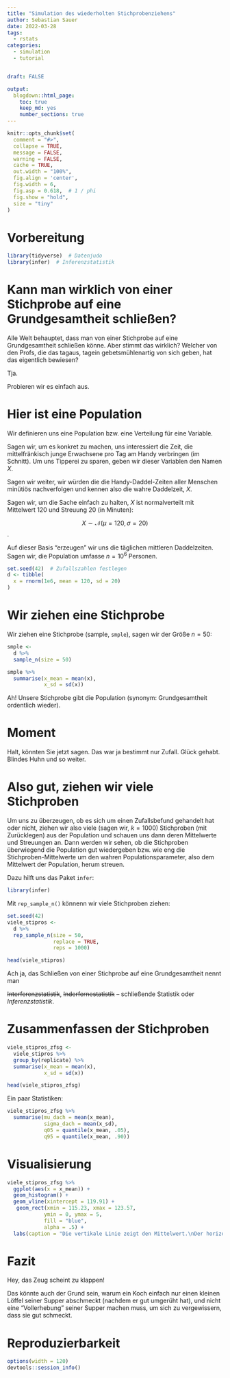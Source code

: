 ```yaml
---
title: "Simulation des wiederholten Stichprobenziehens"
author: Sebastian Sauer
date: 2022-03-28
tags: 
  - rstats
categories: 
  - simulation
  - tutorial


draft: FALSE

output:
  blogdown::html_page:
    toc: true
    keep_md: yes
    number_sections: true
---
```





```r
knitr::opts_chunk$set(
  comment = "#>",
  collapse = TRUE,
  message = FALSE,
  warning = FALSE,
  cache = TRUE,
  out.width = "100%",
  fig.align = 'center',
  fig.width = 6,
  fig.asp = 0.618,  # 1 / phi
  fig.show = "hold",
  size = "tiny"
)
```



# Vorbereitung

```r
library(tidyverse)  # Datenjudo
library(infer)  # Inferenzstatistik
```


# Kann man wirklich von einer Stichprobe auf eine Grundgesamtheit schließen?


Alle Welt behauptet, dass man von einer Stichprobe auf eine Grundgesamtheit schließen könne.
Aber stimmt das wirklich? Welcher von den Profs, 
die das tagaus, tagein gebetsmühlenartig von sich geben,
hat das eigentlich bewiesen?

Tja.

Probieren wir es einfach aus.




# Hier ist eine Population


Wir definieren uns eine Population bzw. eine Verteilung für eine Variable.

Sagen wir, um es konkret zu machen,
uns interessiert die Zeit, die mittelfränkisch junge Erwachsene pro Tag am Handy verbringen (im Schnitt).
Um uns Tipperei zu sparen, 
geben wir dieser Variablen den Namen $X$.


Sagen wir weiter, wir würden die die Handy-Daddel-Zeiten aller Menschen minütiös nachverfolgen und kennen also die wahre Daddelzeit, $X$.

Sagen wir, um die Sache einfach zu halten, $X$ ist normalverteilt mit Mittelwert 120 und Streuung 20 (in Minuten):

$$X \sim \mathcal{N}(\mu = 120,\sigma = 20)$$.


Auf dieser Basis "erzeugen" wir uns die täglichen mittleren Daddelzeiten. Sagen wir, die Population umfasse $n=10^6$ Personen.


```r
set.seed(42)  # Zufallszahlen festlegen
d <- tibble(
  x = rnorm(1e6, mean = 120, sd = 20)
)
```



# Wir ziehen eine Stichprobe

Wir ziehen eine Stichprobe (sample, `smple`),
sagen wir der Größe $n=50$:

```r
smple <- 
  d %>% 
  sample_n(size = 50)
```


```r
smple %>% 
  summarise(x_mean = mean(x),
            x_sd = sd(x))
```

Ah! Unsere Stichprobe gibt die Population (synonym: Grundgesamtheit ordentlich wieder).


# Moment

Halt, könnten Sie jetzt sagen.
Das war ja bestimmt nur Zufall. Glück gehabt. Blindes Huhn und so weiter.

# Also gut, ziehen wir viele Stichproben

Um uns zu überzeugen,
ob es sich um einen Zufallsbefund gehandelt hat oder nicht,
ziehen wir also viele (sagen wir, $k=1000$) Stichproben (mit Zurücklegen) aus der Population und schauen uns dann deren Mittelwerte und Streuungen an.
Dann werden wir sehen,
ob die Stichproben überwiegend die Population gut wiedergeben bzw.
wie eng die Stichproben-Mittelwerte um den wahren Populationsparameter,
also dem Mittelwert der Population, herum streuen.

Dazu hilft uns das Paket `infer`:

```r
library(infer)
```

Mit `rep_sample_n()` könnenn wir viele Stichproben ziehen:


```r
set.seed(42)
viele_stipros <-
  d %>% 
  rep_sample_n(size = 50,
               replace = TRUE,
               reps = 1000)

head(viele_stipros)
```

Ach ja, das Schließen von einer Stichprobe auf eine Grundgesamtheit nennt man

~~Interferenzstatistik~~, ~~Inderfernestatistik~~ -- schließende Statistik oder *Inferenzstatistik*.

# Zusammenfassen der Stichproben


```r
viele_stipros_zfsg <- 
  viele_stipros %>%
  group_by(replicate) %>% 
  summarise(x_mean = mean(x),
            x_sd = sd(x))

head(viele_stipros_zfsg)
```



Ein paar Statistiken:

```r
viele_stipros_zfsg %>% 
  summarise(mu_dach = mean(x_mean),
            sigma_dach = mean(x_sd),
            q05 = quantile(x_mean, .05),
            q95 = quantile(x_mean, .90))
```


# Visualisierung

```r
viele_stipros_zfsg %>% 
  ggplot(aes(x = x_mean)) +
  geom_histogram() +
  geom_vline(xintercept = 119.91) +
   geom_rect(xmin = 115.23, xmax = 123.57, 
            ymin = 0, ymax = 5,
            fill = "blue",
            alpha = .5) +
  labs(caption = "Die vertikale Linie zeigt den Mittelwert.\nDer horizontale Balken zeigt das 90%-PI.")
```



# Fazit

Hey, das Zeug scheint zu klappen!

Das könnte auch der Grund sein,
warum ein Koch einfach nur einen kleinen Löffel seiner Supper abschmeckt (nachdem er gut umgerüht hat),
und nicht eine "Vollerhebung" seiner Supper machen muss,
um sich zu vergewissern, dass sie gut schmeckt.





# Reproduzierbarkeit

```r

options(width = 120)
devtools::session_info()

```



